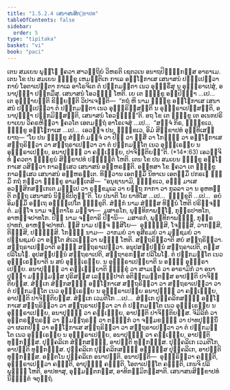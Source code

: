 ```yaml
---
title: "1.5.2.4 ເສນາສນສິກ຺ຂາປທ"
tableOfContents: false
sidebar:
  order: 5
type: "tipitaka"
basket: "vi"
book: "paci"
---
```



<DynamicBreadcrumb />

<Division number="108" book="paci">

<Paragraph number="380" book="paci">
ເຕນ ສມເຍນ ພຸທ຺ໂຘ ຠຄວາ ສາວຕ຺ຖິຍໍ ວິຫຣຕິ ເຊຕວເນ ອນາຖປິຓ຺ຑິກສ຺ສ ອາຣາເມ. ເຕນ ໂຂ ປນ ສມເຍນ ຠິກ຺ຂູ ເຫມນ຺ຕິເກ ກາເລ ອຊ຺ໂຌກາເສ ເສນາສນໍ ປຎ຺ຎເປຕ຺ວາ ກາຍໍ ໂອຕາເປນ຺ຕາ ກາເລ ອາໂຣຈິເຕ ຕໍ ປກ຺ກມນ຺ຕາ ເນວ ອຸທ຺ຘຣິໍສຸ ນ ອຸທ຺ຘຣາເປສຸໍ, ອນາປຸຈ຺ຉາ ປກ຺ກມິໍສຸ. ເສນາສນໍ ໂອວຏ຺ຐໍ ໂຫຕິ. ເຍ ເຕ ຠິກ຺ຂູ ອປ຺ປິຈ຺ຉາ …ເປ…  ເຕ ອຸຊ຺ຌາຍນ຺ຕິ ຂິຍ຺ຍນ຺ຕິ ວິປາເຈນ຺ຕິ—  “ກຖໍ ຫິ ນາມ ຠິກ຺ຂູ ອຊ຺ໂຌກາເສ ເສນາສນໍ ປຎ຺ຎເປຕ຺ວາ ຕໍ ປກ຺ກມນ຺ຕາ ເນວ ອຸທ຺ຘຣິສ຺ສນ຺ຕິ ນ ອຸທ຺ຘຣາເປສ຺ສນ຺ຕິ, ອນາປຸຈ຺ຉາ ປກ຺ກມິສ຺ສນ຺ຕິ, ເສນາສນໍ ໂອວຏ຺ຐນ຺”ຕິ.
</Paragraph>

<Paragraph number="381" book="paci">
ອຖ ໂຂ ເຕ ຠິກ຺ຂູ ເຕ ອເນກປຣິຍາເຍນ ວິຄຣຫິຕ຺ວາ ຠຄວໂຕ ເອຕມຕ຺ຖໍ ອາໂຣເຈສຸໍ …ເປ…  “ສຈ຺ຈໍ ກິຣ, ຠິກ຺ຂເວ, ຠິກ຺ຂູ ອຊ຺ໂຌກາເສ …ເປ…  ເອວຎ຺ຈ ປນ, ຠິກ຺ຂເວ, ອິມໍ ສິກ຺ຂາປທໍ ອຸທ຺ທິເສຍ຺ຍາຖ—
</Paragraph>

</Division>
<Division number="109" book="paci">

<Paragraph number="382" book="paci">
<Emphasis>“ໂຍ ປນ ຠິກ຺ຂຸ ສໍຆິກໍ ມຎ຺ຈໍ ວາ ປີຐໍ ວາ ຠິສິໍ ວາ ໂກຈ຺ຉໍ ວາ ອຊ຺ໂຌກາເສ ສນ຺ຖຣິຕ຺ວາ ວາ ສນ຺ຖຣາເປຕ຺ວາ ວາ ຕໍ ປກ຺ກມນ຺ໂຕ ເນວ ອຸທ຺ຘເຣຍ຺ຍ ນ ອຸທ຺ຘຣາເປຍ຺ຍ, ອນາປຸຈ຺ຉໍ ວາ ຄຈ຺ເຉຍ຺ຍ, ປາຈິຕ຺ຕິຍນ຺”</Emphasis>ຕິ. (*14*:<Emphasis>63</Emphasis>)
</Paragraph>

<Paragraph number="383" book="paci">
ເອວຎ຺ຈິທໍ ຠຄວຕາ ຠິກ຺ຂູນໍ ສິກ຺ຂາປທໍ ປຎ຺ຎຕ຺ຕໍ ໂຫຕິ.
</Paragraph>

</Division>
<Division number="110" book="paci">

<Paragraph number="384" book="paci">
ເຕນ ໂຂ ປນ ສມເຍນ ຠິກ຺ຂູ ອຊ຺ໂຌກາເສ ວສິຕ຺ວາ ກາລສ຺ເສວ ເສນາສນໍ ອຠິຫຣນ຺ຕິ. ອທ຺ທສາ ໂຂ ຠຄວາ ເຕ ຠິກ຺ຂູ ກາລສ຺ເສວ ເສນາສນໍ ອຠິຫຣນ຺ເຕ. ທິສ຺ວານ ເອຕສ຺ມິໍ ນິທາເນ ເອຕສ຺ມິໍ ປກຣເຓ ຘມ຺ມິໍ ກຖໍ ກຕ຺ວາ ຠິກ຺ຂູ ອາມນ຺ເຕສິ—  “ອນຸຊານາມິ, ຠິກ຺ຂເວ, ອຏ຺ຐ ມາເສ ອວສ຺ສິກສງ຺ເກເຕ ມຓ຺ຑເປ ວາ ຣຸກ຺ຂມູເລ ວາ ຍຕ຺ຖ ກາກາ ວາ ກຸລລາ ວາ ນ ອູຫທນ຺ຕິ ຕຕ຺ຖ ເສນາສນໍ ນິກ຺ຂິປິຕຸນ຺”ຕິ.
</Paragraph>

</Division>
<Division number="111" book="paci">

<Paragraph number="385" book="paci">
<Emphasis>ໂຍ ປນາ</Emphasis>ຕິ ໂຍ ຍາທິໂສ …ເປ…  <Emphasis>ຠິກ຺ຂູ</Emphasis>ຕິ …ເປ…  ອຍໍ ອິມສ຺ມິໍ ອຕ຺ເຖ ອຘິປ຺ເປໂຕ ຠິກ຺ຂູຕິ.
</Paragraph>

<Paragraph number="386" book="paci">
<Emphasis>ສໍຆິກໍ</Emphasis> ນາມ ສໍຆສ຺ສ ທິນ຺ນໍ ໂຫຕິ ປຣິຈ຺ຈຕ຺ຕໍ.
</Paragraph>

<Paragraph number="387" book="paci">
<Emphasis>ມຎ຺ໂຈ</Emphasis> ນາມ ຈຕ຺ຕາໂຣ ມຎ຺ຈາ—  ມສາຣໂກ, ພຸນ຺ທິກາພທ຺ໂຘ, ກຸຬີຣປາທໂກ, ອາຫຈ຺ຈປາທໂກ.
</Paragraph>

<Paragraph number="388" book="paci">
<Emphasis>ປີຐໍ</Emphasis> ນາມ ຈຕ຺ຕາຣິ ປີຐານິ—  ມສາຣກໍ, ພຸນ຺ທິກາພທ຺ຘໍ, ກຸຬີຣປາທກໍ, ອາຫຈ຺ຈປາທກໍ.
</Paragraph>

<Paragraph number="389" book="paci">
<Emphasis>ຠິສິ</Emphasis> ນາມ ປຎ຺ຈ ຠິສິໂຍ—  ອຸຓ຺ຓຠິສິ, ໂຈຬຠິສິ, ວາກຠິສິ, ຕິຓຠິສິ, ປຓ຺ຓຠິສິ.
</Paragraph>

<Paragraph number="390" book="paci">
<Emphasis>ໂກຈ຺ຉໍ</Emphasis> ນາມ—  ວາກມຍໍ ວາ ອຸສີຣມຍໍ ວາ ມຸຎ຺ຊມຍໍ ວາ ປພ຺ພຊມຍໍ ວາ ອນ຺ໂຕ ສໍເວເຐຕ຺ວາ ພທ຺ຘໍ ໂຫຕິ.
</Paragraph>

<Paragraph number="391" book="paci">
<Emphasis>ສນ຺ຖຣິຕ຺ວາ</Emphasis>ຕິ ສຍໍ ສນ຺ຖຣິຕ຺ວາ.
</Paragraph>

<Paragraph number="392" book="paci">
<Emphasis>ສນ຺ຖຣາເປຕ຺ວາ</Emphasis>ຕິ ອຎ຺ຎໍ ສນ຺ຖຣາເປຕ຺ວາ. ອນຸປສມ຺ປນ຺ນໍ ສນ຺ຖຣາເປຕິ, ຕສ຺ສ ປລິໂພໂຘ. ອຸປສມ຺ປນ຺ນໍ ສນ຺ຖຣາເປຕິ, ສນ຺ຖາຣກສ຺ສ ປລິໂພໂຘ.
</Paragraph>

<Paragraph number="393" book="paci">
<Emphasis>ຕໍ ປກ຺ກມນ຺ໂຕ ເນວ ອຸທ຺ຘເຣຍ຺ຍາ</Emphasis>ຕິ ນ ສຍໍ ອຸທ຺ຘເຣຍ຺ຍ.
</Paragraph>

<Paragraph number="394" book="paci">
<Emphasis>ນ ອຸທ຺ຘຣາເປຍ຺ຍາ</Emphasis>ຕິ ນ ອຎ຺ຎໍ ອຸທ຺ຘຣາເປຍ຺ຍ.
</Paragraph>

<Paragraph number="395" book="paci">
<Emphasis>ອນາປຸຈ຺ຉໍ ວາ ຄຈ຺ເຉຍ຺ຍາ</Emphasis>ຕິ ຠິກ຺ຂຸໍ ວາ ສາມເຓຣໍ ວາ ອາຣາມິກໍ ວາ ອນາປຸຈ຺ຉາ ມຊ຺ຌິມສ຺ສ ປຸຣິສສ຺ສ ເລຑ຺ຑຸປາຕໍ ອຕິກ຺ກມນ຺ຕສ຺ສ ອາປຕ຺ຕິ ປາຈິຕ຺ຕິຍສ຺ສ.
</Paragraph>

</Division>
<Division number="112" book="paci">

<Paragraph number="396" book="paci">
ສໍຆິເກ ສໍຆິກສຎ຺ຎີ ອຊ຺ໂຌກາເສ ສນ຺ຖຣິຕ຺ວາ ວາ ສນ຺ຖຣາເປຕ຺ວາ ວາ ຕໍ ປກ຺ກມນ຺ໂຕ ເນວ ອຸທ຺ຘເຣຍ຺ຍ ນ ອຸທ຺ຘຣາເປຍ຺ຍ ອນາປຸຈ຺ຉໍ ວາ ຄຈ຺ເຉຍ຺ຍ, ອາປຕ຺ຕິ ປາຈິຕ຺ຕິຍສ຺ສ. ສໍຆິເກ ເວມຕິໂກ …ເປ…  ສໍຆິເກ ປຸຄ຺ຄລິກສຎ຺ຎີ ອຊ຺ໂຌກາເສ ສນ຺ຖຣິຕ຺ວາ ວາ ສນ຺ຖຣາເປຕ຺ວາ ວາ ຕໍ ປກ຺ກມນ຺ໂຕ ເນວ ອຸທ຺ຘເຣຍ຺ຍ ນ ອຸທ຺ຘຣາເປຍ຺ຍ, ອນາປຸຈ຺ຉໍ ວາ ຄຈ຺ເຉຍ຺ຍ, ອາປຕ຺ຕິ ປາຈິຕ຺ຕິຍສ຺ສ.
</Paragraph>

<Paragraph number="397" book="paci">
ຈິມິລິກໍ ວາ ອຸຕ຺ຕຣຕ຺ຖຣຓໍ ວາ ຠູມຕ຺ຖຣຓໍ ວາ ຕຏ຺ຏິກໍ ວາ ຈມ຺ມຂຓ຺ຑໍ ວາ ປາທປຸຎ຺ຉນິໍ ວາ ຜລກປີຐໍ ວາ ອຊ຺ໂຌກາເສ ສນ຺ຖຣິຕ຺ວາ ວາ ສນ຺ຖຣາເປຕ຺ວາ ວາ ຕໍ ປກ຺ກມນ຺ໂຕ ເນວ ອຸທ຺ຘເຣຍ຺ຍ ນ ອຸທ຺ຘຣາເປຍ຺ຍ, ອນາປຸຈ຺ຉໍ ວາ ຄຈ຺ເຉຍ຺ຍ, ອາປຕ຺ຕິ ທຸກ຺ກຏສ຺ສ. ປຸຄ຺ຄລິເກ ສໍຆິກສຎ຺ຎີ, ອາປຕ຺ຕິ ທຸກ຺ກຏສ຺ສ. ປຸຄ຺ຄລິເກ ເວມຕິໂກ, ອາປຕ຺ຕິ ທຸກ຺ກຏສ຺ສ. ປຸຄ຺ຄລິເກ ປຸຄ຺ຄລິກສຎ຺ຎີ ອຎ຺ຎສ຺ສ ປຸຄ຺ຄລິເກ, ອາປຕ຺ຕິ ທຸກ຺ກຏສ຺ສ. ອຕ຺ຕໂນ ປຸຄ຺ຄລິເກ ອນາປຕ຺ຕິ.
</Paragraph>

</Division>
<Division number="113" book="paci">

<Paragraph number="398" book="paci">
ອນາປຕ຺ຕິ—  ອຸທ຺ຘຣິຕ຺ວາ ຄຈ຺ຉຕິ, ອຸທ຺ຘຣາເປຕ຺ວາ ຄຈ຺ຉຕິ, ອາປຸຈ຺ຉໍ ຄຈ຺ຉຕິ, ໂອຕາເປນ຺ໂຕ ຄຈ຺ຉຕິ, ເກນຈິ ປລິພຸທ຺ຘໍ ໂຫຕິ, ອາປທາສຸ, ອຸມ຺ມຕ຺ຕກສ຺ສ, ອາທິກມ຺ມິກສ຺ສາຕິ.

</Paragraph>
</Division>

<Paragraph number="399" type="center" book="paci">
ເສນາສນສິກ຺ຂາປທໍ ນິຏ຺ຐິຕໍ ຈຕຸຕ຺ຖໍ.
</Paragraph>